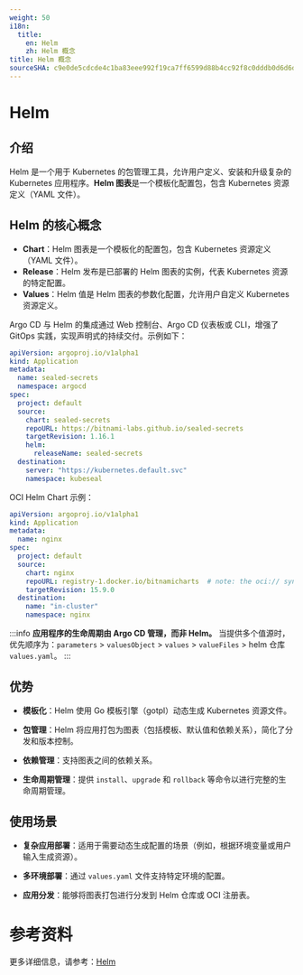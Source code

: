 ```yaml
---
weight: 50
i18n:
  title:
    en: Helm
    zh: Helm 概念
title: Helm 概念
sourceSHA: c9e0de5cdcde4c1ba83eee992f19ca7ff6599d88b4cc92f8c0dddb0d6d6d1ab6
---
```


# Helm

## 介绍

Helm 是一个用于 Kubernetes 的包管理工具，允许用户定义、安装和升级复杂的 Kubernetes 应用程序。**Helm 图表**是一个模板化配置包，包含 Kubernetes 资源定义（YAML 文件）。

## Helm 的核心概念

- **Chart**：Helm 图表是一个模板化的配置包，包含 Kubernetes 资源定义（YAML 文件）。
- **Release**：Helm 发布是已部署的 Helm 图表的实例，代表 Kubernetes 资源的特定配置。
- **Values**：Helm 值是 Helm 图表的参数化配置，允许用户自定义 Kubernetes 资源定义。

Argo CD 与 Helm 的集成通过 Web 控制台、Argo CD 仪表板或 CLI，增强了 GitOps 实践，实现声明式的持续交付。示例如下：

```yaml
apiVersion: argoproj.io/v1alpha1
kind: Application
metadata:
  name: sealed-secrets
  namespace: argocd
spec:
  project: default
  source:
    chart: sealed-secrets
    repoURL: https://bitnami-labs.github.io/sealed-secrets
    targetRevision: 1.16.1
    helm:
      releaseName: sealed-secrets
  destination:
    server: "https://kubernetes.default.svc"
    namespace: kubeseal
```

OCI Helm Chart 示例：

```yaml
apiVersion: argoproj.io/v1alpha1
kind: Application
metadata:
  name: nginx
spec:
  project: default
  source:
    chart: nginx
    repoURL: registry-1.docker.io/bitnamicharts  # note: the oci:// syntax is not included.
    targetRevision: 15.9.0
  destination:
    name: "in-cluster"
    namespace: nginx
```

:::info
**应用程序的生命周期由 Argo CD 管理，而非 Helm。**
当提供多个值源时，优先顺序为：`parameters` > `valuesObject` > `values` > `valueFiles` > helm 仓库 `values.yaml`。
:::

## 优势

- **模板化**：Helm 使用 Go 模板引擎（gotpl）动态生成 Kubernetes 资源文件。

- **包管理**：Helm 将应用打包为图表（包括模板、默认值和依赖关系），简化了分发和版本控制。

- **依赖管理**：支持图表之间的依赖关系。

- **生命周期管理**：提供 `install`、`upgrade` 和 `rollback` 等命令以进行完整的生命周期管理。

## 使用场景

- **复杂应用部署**：适用于需要动态生成配置的场景（例如，根据环境变量或用户输入生成资源）。

- **多环境部署**：通过 `values.yaml` 文件支持特定环境的配置。

- **应用分发**：能够将图表打包进行分发到 Helm 仓库或 OCI 注册表。

# 参考资料

更多详细信息，请参考：[Helm](https://argo-cd.readthedocs.io/en/stable/user-guide/helm/)
